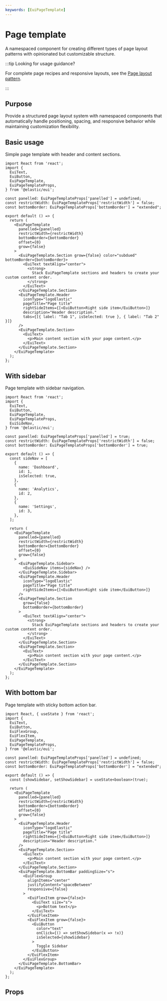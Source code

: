 ```yaml
---
keywords: [EuiPageTemplate]
---
```


# Page template

A namespaced component for creating different types of page layout patterns with opinionated but customizable structure.

:::tip Looking for usage guidance?

For complete page recipes and responsive layouts, see the [Page layout pattern](/docs/patterns/navigation/page-layout).

:::

## Purpose

Provide a structured page layout system with namespaced components that automatically handle positioning, spacing, and responsive behavior while maintaining customization flexibility.

## Basic usage

Simple page template with header and content sections.

```tsx interactive
import React from 'react';
import {
  EuiText,
  EuiButton,
  EuiPageTemplate,
  EuiPageTemplateProps,
} from '@elastic/eui';

const panelled: EuiPageTemplateProps['panelled'] = undefined;
const restrictWidth: EuiPageTemplateProps['restrictWidth'] = false;
const bottomBorder: EuiPageTemplateProps['bottomBorder'] = "extended";

export default () => {
  return (
    <EuiPageTemplate
      panelled={panelled}
      restrictWidth={restrictWidth}
      bottomBorder={bottomBorder}
      offset={0}
      grow={false}
    >
      <EuiPageTemplate.Section grow={false} color="subdued" bottomBorder={bottomBorder}>
        <EuiText textAlign="center">
          <strong>
            Stack EuiPageTemplate sections and headers to create your custom content order.
          </strong>
        </EuiText>
      </EuiPageTemplate.Section>
      <EuiPageTemplate.Header
        iconType="logoElastic"
        pageTitle="Page title"
        rightSideItems={[<EuiButton>Right side item</EuiButton>]}
        description="Header description."
        tabs={[{ label: "Tab 1", isSelected: true }, { label: "Tab 2" }]}
      />
      <EuiPageTemplate.Section>
        <EuiText>
          <p>Main content section with your page content.</p>
        </EuiText>
      </EuiPageTemplate.Section>
    </EuiPageTemplate>
  );
};
```

## With sidebar

Page template with sidebar navigation.

```tsx interactive
import React from 'react';
import {
  EuiText,
  EuiButton,
  EuiPageTemplate,
  EuiPageTemplateProps,
  EuiSideNav,
} from '@elastic/eui';

const panelled: EuiPageTemplateProps['panelled'] = true;
const restrictWidth: EuiPageTemplateProps['restrictWidth'] = false;
const bottomBorder: EuiPageTemplateProps['bottomBorder'] = true;

export default () => {
  const sideNav = [
    {
      name: 'Dashboard',
      id: 1,
      isSelected: true,
    },
    {
      name: 'Analytics',
      id: 2,
    },
    {
      name: 'Settings',
      id: 3,
    },
  ];

  return (
    <EuiPageTemplate
      panelled={panelled}
      restrictWidth={restrictWidth}
      bottomBorder={bottomBorder}
      offset={0}
      grow={false}
    >
      <EuiPageTemplate.Sidebar>
        <EuiSideNav items={sideNav} />
      </EuiPageTemplate.Sidebar>
      <EuiPageTemplate.Header
        iconType="logoElastic"
        pageTitle="Page title"
        rightSideItems={[<EuiButton>Right side item</EuiButton>]}
      />
      <EuiPageTemplate.Section
        grow={false}
        bottomBorder={bottomBorder}
      >
        <EuiText textAlign="center">
          <strong>
            Stack EuiPageTemplate sections and headers to create your custom content order.
          </strong>
        </EuiText>
      </EuiPageTemplate.Section>
      <EuiPageTemplate.Section>
        <EuiText>
          <p>Main content section with your page content.</p>
        </EuiText>
      </EuiPageTemplate.Section>
    </EuiPageTemplate>
  );
};
```

## With bottom bar

Page template with sticky bottom action bar.

```tsx interactive
import React, { useState } from 'react';
import {
  EuiText,
  EuiButton,
  EuiFlexGroup,
  EuiFlexItem,
  EuiPageTemplate,
  EuiPageTemplateProps,
} from '@elastic/eui';

const panelled: EuiPageTemplateProps['panelled'] = undefined;
const restrictWidth: EuiPageTemplateProps['restrictWidth'] = false;
const bottomBorder: EuiPageTemplateProps['bottomBorder'] = "extended";

export default () => {
  const [showSidebar, setShowSidebar] = useState<boolean>(true);

  return (
    <EuiPageTemplate
      panelled={panelled}
      restrictWidth={restrictWidth}
      bottomBorder={bottomBorder}
      offset={0}
      grow={false}
    >
      <EuiPageTemplate.Header
        iconType="logoElastic"
        pageTitle="Page title"
        rightSideItems={[<EuiButton>Right side item</EuiButton>]}
        description="Header description."
      />
      <EuiPageTemplate.Section>
        <EuiText>
          <p>Main content section with your page content.</p>
        </EuiText>
      </EuiPageTemplate.Section>
      <EuiPageTemplate.BottomBar paddingSize="s">
        <EuiFlexGroup
          alignItems="center"
          justifyContent="spaceBetween"
          responsive={false}
        >
          <EuiFlexItem grow={false}>
            <EuiText size="s">
              <p>Bottom text</p>
            </EuiText>
          </EuiFlexItem>
          <EuiFlexItem grow={false}>
            <EuiButton
              color="text"
              onClick={() => setShowSidebar(x => !x)}
              isSelected={showSidebar}
            >
              Toggle Sidebar
            </EuiButton>
          </EuiFlexItem>
        </EuiFlexGroup>
      </EuiPageTemplate.BottomBar>
    </EuiPageTemplate>
  );
};
```

## Props


<PropTable definition={docgen.EuiPageTemplate} />
